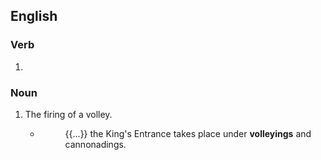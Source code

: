 ==English==

===Verb===
{{head|en|present participle}}

# {{present participle of|volley|lang=en|nocat=1}}

===Noun===
{{en-noun}}

# The firing of a volley.
#* {{w|Thomas Carlyle}}
#*: {{...}} the King's Entrance takes place under '''volleyings''' and cannonadings.